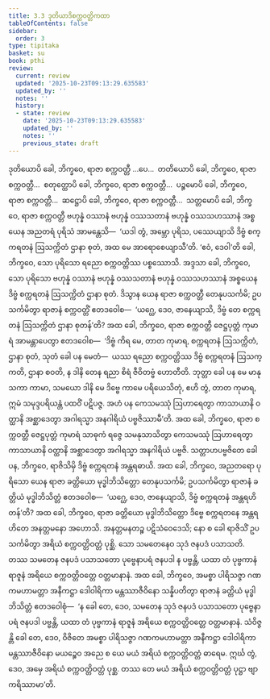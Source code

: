 ```yaml
---
title: 3.3 ဒုတိယာဒိစက္ကဝတ္တိကထာ
tableOfContents: false
sidebar:
  order: 3
type: tipitaka
basket: su
book: pthi
review:
  current: review
  updated: '2025-10-23T09:13:29.635583'
  updated_by: ''
  notes: ''
  history:
  - state: review
    date: '2025-10-23T09:13:29.635583'
    updated_by: ''
    notes: ''
    previous_state: draft
---
```



<ReviewStatus review={frontmatter.review} showDetails={true} />

<HypothesisAnnotation frontmatter={frontmatter} />

<DynamicBreadcrumb />

<Division number="88" book="pthi" e="ch" v="8" p="52">

<Paragraph number="197" book="pthi">
ဒုတိယောပိ ခေါ, ဘိက္ခဝေ, ရာဇာ စက္ကဝတ္တီ …ပေ…  တတိယောပိ ခေါ, ဘိက္ခဝေ, ရာဇာ စက္ကဝတ္တီ…  စတုတ္ထောပိ ခေါ, ဘိက္ခဝေ, ရာဇာ စက္ကဝတ္တီ…  ပဉ္စမောပိ ခေါ, ဘိက္ခဝေ, ရာဇာ စက္ကဝတ္တီ…  ဆဋ္ဌောပိ ခေါ, ဘိက္ခဝေ, ရာဇာ စက္ကဝတ္တီ…  သတ္တမောပိ ခေါ, ဘိက္ခဝေ, ရာဇာ စက္ကဝတ္တီ ဗဟုန္နံ ဝဿာနံ ဗဟုန္နံ ဝဿသတာနံ ဗဟုန္နံ ဝဿသဟဿာနံ အစ္စယေန အညတရံ ပုရိသံ အာမန္တေသိ—  ‘ယဒါ တွံ, အမ္ဘော ပုရိသ, ပဿေယျာသိ ဒိဗ္ဗံ စက္ကရတနံ ဩသက္ကိတံ ဌာနာ စုတံ, အထ မေ အာရောစေယျာသီ’တိ. ‘ဧဝံ, ဒေဝါ’တိ ခေါ, ဘိက္ခဝေ, သော ပုရိသော ရညော စက္ကဝတ္တိဿ ပစ္စဿောသိ. အဒ္ဒသာ ခေါ, ဘိက္ခဝေ, သော ပုရိသော ဗဟုန္နံ ဝဿာနံ ဗဟုန္နံ ဝဿသတာနံ ဗဟုန္နံ ဝဿသဟဿာနံ အစ္စယေန ဒိဗ္ဗံ စက္ကရတနံ ဩသက္ကိတံ ဌာနာ စုတံ. ဒိသွာန ယေန ရာဇာ စက္ကဝတ္တီ တေနုပသင်္ကမိ; ဥပသင်္ကမိတွာ ရာဇာနံ စက္ကဝတ္တိံ ဧတဒဝေါစ—  ‘ယဂ္ဃေ, ဒေဝ, ဇာနေယျာသိ, ဒိဗ္ဗံ တေ စက္ကရတနံ ဩသက္ကိတံ ဌာနာ စုတန်’တိ?
</Paragraph>

</Division>
<Division number="89" book="pthi" e="ch" v="8" p="53">

<Paragraph number="198" book="pthi">
အထ ခေါ, ဘိက္ခဝေ, ရာဇာ စက္ကဝတ္တီ ဇေဋ္ဌပုတ္တံ ကုမာရံ အာမန္တာပေတွာ ဧတဒဝေါစ—  ‘ဒိဗ္ဗံ ကိရ မေ, တာတ ကုမာရ, စက္ကရတနံ ဩသက္ကိတံ, ဌာနာ စုတံ, သုတံ ခေါ ပန မေတံ—  ယဿ ရညော စက္ကဝတ္တိဿ ဒိဗ္ဗံ စက္ကရတနံ ဩသက္ကတိ, ဌာနာ စဝတိ, န ဒါနိ တေန ရညာ စိရံ ဇီဝိတဗ္ဗံ ဟောတီတိ. ဘုတ္တာ ခေါ ပန မေ မာနုသကာ ကာမာ, သမယော ဒါနိ မေ ဒိဗ္ဗေ ကာမေ ပရိယေသိတုံ, ဧဟိ တွံ, တာတ ကုမာရ, ဣမံ သမုဒ္ဒပရိယန္တံ ပထဝိံ ပဋိပဇ္ဇ. အဟံ ပန ကေသမဿုံ ဩဟာရေတွာ ကာသာယာနိ ဝတ္ထာနိ အစ္ဆာဒေတွာ အဂါရသ္မာ အနဂါရိယံ ပဗ္ဗဇိဿာမီ’တိ.
</Paragraph>

<Paragraph number="199" book="pthi">
အထ ခေါ, ဘိက္ခဝေ, ရာဇာ စက္ကဝတ္တီ ဇေဋ္ဌပုတ္တံ ကုမာရံ သာဓုကံ ရဇ္ဇေ သမနုသာသိတွာ ကေသမဿုံ ဩဟာရေတွာ ကာသာယာနိ ဝတ္ထာနိ အစ္ဆာဒေတွာ အဂါရသ္မာ အနဂါရိယံ ပဗ္ဗဇိ. သတ္တာဟပဗ္ဗဇိတေ ခေါ ပန, ဘိက္ခဝေ, ရာဇိသိမှိ ဒိဗ္ဗံ စက္ကရတနံ အန္တရဓာယိ.
</Paragraph>

</Division>
<Division number="90" book="pthi" e="ch" v="8" p="53">

<Paragraph number="200" book="pthi">
အထ ခေါ, ဘိက္ခဝေ, အညတရော ပုရိသော ယေန ရာဇာ ခတ္တိယော မုဒ္ဓါဘိသိတ္တော တေနုပသင်္ကမိ; ဥပသင်္ကမိတွာ ရာဇာနံ ခတ္တိယံ မုဒ္ဓါဘိသိတ္တံ ဧတဒဝေါစ—  ‘ယဂ္ဃေ, ဒေဝ, ဇာနေယျာသိ, ဒိဗ္ဗံ စက္ကရတနံ အန္တရဟိတန်’တိ? အထ ခေါ, ဘိက္ခဝေ, ရာဇာ ခတ္တိယော မုဒ္ဓါဘိသိတ္တော ဒိဗ္ဗေ စက္ကရတနေ အန္တရဟိတေ အနတ္တမနော အဟောသိ. အနတ္တမနတဉ္စ ပဋိသံဝေဒေသိ; နော စ ခေါ ရာဇိသိံ ဥပသင်္ကမိတွာ အရိယံ စက္ကဝတ္တိဝတ္တံ ပုစ္ဆိ. သော သမတေနေဝ သုဒံ ဇနပဒံ ပသာသတိ. တဿ သမတေန ဇနပဒံ ပသာသတော ပုဗ္ဗေနာပရံ ဇနပဒါ န ပဗ္ဗန္တိ, ယထာ တံ ပုဗ္ဗကာနံ ရာဇူနံ အရိယေ စက္ကဝတ္တိဝတ္တေ ဝတ္တမာနာနံ.
</Paragraph>

<Paragraph number="201" book="pthi">
အထ ခေါ, ဘိက္ခဝေ, အမစ္စာ ပါရိသဇ္ဇာ ဂဏကမဟာမတ္တာ အနီကဋ္ဌာ ဒေါဝါရိကာ မန္တဿာဇီဝိနော သန္နိပတိတွာ ရာဇာနံ ခတ္တိယံ မုဒ္ဓါဘိသိတ္တံ ဧတဒဝေါစုံ—  ‘န ခေါ တေ, ဒေဝ, သမတေန သုဒံ ဇနပဒံ ပသာသတော ပုဗ္ဗေနာပရံ ဇနပဒါ ပဗ္ဗန္တိ, ယထာ တံ ပုဗ္ဗကာနံ ရာဇူနံ အရိယေ စက္ကဝတ္တိဝတ္တေ ဝတ္တမာနာနံ. သံဝိဇ္ဇန္တိ ခေါ တေ, ဒေဝ, ဝိဇိတေ အမစ္စာ ပါရိသဇ္ဇာ ဂဏကမဟာမတ္တာ အနီကဋ္ဌာ ဒေါဝါရိကာ မန္တဿာဇီဝိနော မယဉ္စေဝ အညေ စ ယေ မယံ အရိယံ စက္ကဝတ္တိဝတ္တံ ဓာရေမ. ဣင်္ဃ တွံ, ဒေဝ, အမှေ အရိယံ စက္ကဝတ္တိဝတ္တံ ပုစ္ဆ. တဿ တေ မယံ အရိယံ စက္ကဝတ္တိဝတ္တံ ပုဋ္ဌာ ဗျာကရိဿာမာ’တိ.
</Paragraph>
</Division>